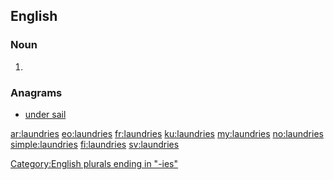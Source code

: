 ==English==

===Noun===
{{head|en|plural}}

# {{plural of|laundry|lang=en|nocat=1}}

===Anagrams===
* [[under sail#English|under sail]]

[[Category:English plurals ending in "-ies"]]

[[ar:laundries]]
[[eo:laundries]]
[[fr:laundries]]
[[ku:laundries]]
[[my:laundries]]
[[no:laundries]]
[[simple:laundries]]
[[fi:laundries]]
[[sv:laundries]]